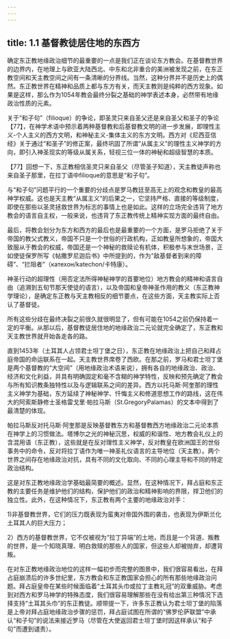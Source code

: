 ```yaml
---
---
---
```

title: 1.1 基督教徒居住地的东西方
---



确定东正教地缘政治细节的最重要的一点是我们正在谈论东方教会。在基督教世界的边界内，在地理上与欧亚大陆西北、中东和北非重合的美洲被发现之前，在东正教空间和天主教空间之间有一条清晰的分界线。当然，这种分界并不是历史上的偶然。东正教世界在精神和品质上都与东方有关，而天主教则是纯粹的西方现象。如果是这样，那么作为1054年教会最终分裂之基础的神学表述本身，必然带有地缘政治性质的元素。

关于“和子句”（filioque）的争论，即圣灵只来自圣父还是来自圣父和圣子的争论【77】，在神学术语中预示着两种基督教和后基督教文明的进一步发展，即理性主义-个人主义的西方文明，和神秘主义-集体主义的东方文明。西方对《尼西亚信经》关于通过“和圣子”的修正案，最终巩固了所谓“从属主义”的理性主义神学的方向，即引入神圣现实的等级从属关系，轻视三位一体的神秘和超级智慧的本质。

【77】回想一下，东正教相信圣灵只来自圣父（尽管圣子知道），天主教徒声称也来自圣子那里，在拉丁语中filioque的意思是“和子句”。

与“和子句”问题平行的一个重要的分歧点是罗马教廷至高无上的观念和教皇的最高神学权威。这也是天主教“从属主义”的后果之一，它坚持严格、直接的等级制度，即使在那些以圣灵拯救世界为标志的事情上也是如此。这样的立场完全违背了地方教会的语言自主权，一般来说，也违背了东正教传统上精神实现方面的最终自由。

最后，将教会划分为东方和西方的最后也是最重要的一个方面，是罗马拒绝了关于帝国的教父式教义，帝国不只是一个世俗的行政机构，正如教皇所想象的，帝国大致服从于教会的权威，帝国还是一个神秘的救赎论有机体，积极参与末世场景，正如使徒保罗所写《帖撒罗尼迦后书》中所提到的，作为“敌基督者到来的障碍”、“拦阻者”（катехон/katechon/卡特康）。

神圣行动的超理性（用否定法所得神秘神学的首要地位）地方教会的精神和语言自由（追溯到五旬节那天使徒的语言），以及帝国和皇帝神圣作用的教义（东正教神学理论），是确定东正教与天主教相反的细节要点，在这些方面，天主教实际上否认了基督徒。

所有这些分歧在最终决裂之前很久就很明显了，但有可能在1054之前仍保持着一定的平衡。从那以后，基督教徒居住地的地缘政治二元论就完全确定了，东正教和天主教世界就开始各⾛各的路。

直到1453年（土耳其人占领君士坦丁堡之日），东正教在地缘政治上把自己和拜占庭帝国的命运联系在一起。天主教世界席卷了西欧。在那之前，罗马和君士坦丁堡是两个基督教的“大空间”（用地缘政治术语来说），拥有各自的地缘政治、政治、经济和文化利益，并具有明确固定和毫不含糊的神学特性，反映和预先确定了教会与所有知识教条独特性以及与逻辑联系之间的差异。西方以托马斯·阿奎那的理性主义神学为基础，东方延续了神秘神学、忏悔主义和修道思想工作的路线，这在伟大的阿索斯静修士圣格雷戈里·帕拉马斯（St.GregoryPalamas）的文本中得到了最清楚的体现。

帕拉马斯反对托马斯·阿奎那是反映基督教东方和基督教西方地缘政治二元论本质在神学上的习惯做法。塔博尔之光的神秘沉思，权威的和谐性、地方教会礼仪上的含混用语（东正教），这些就是在反对理性主义神学，反对教皇在欧洲国王的世俗事务中的命令，反对将拉丁语作为唯一神圣礼仪语言的主导地位（天主教）。两个世界之间存在地缘政治对抗，具有不同的文化取向、不同的心理主导和不同的特定政治结构。

这是对东正教地缘政治学基础最简要的概述。显然，在这种情况下，拜占庭和东正教的主要任务是维护他们的结构，保护他们的政治和精神影响的界限，捍卫他们的独立性。此外，在这种情况下，东正教有两个主要的地缘政治对手：

1)非基督教世界，它们的压力既表现为蛮夷对帝国外围的袭击，也表现为伊斯兰化土耳其人的巨大压力；

2）西方的基督教世界，它不仅被视为“拉丁异端”的土地，而且是一个背道、叛教的世界，是一个知晓真理、明白救赎的那些人的国家，但这些人却被抛弃，却遭背叛。

在对东正教地缘政治地位的这样一幅初步而完整的图景中，我们很容易看出，在拜占庭崩溃后的许多世纪里，东方教会和东正教国家会担心的所有那些地缘政治问题。拜占庭皇帝在某些时候面临着“土耳其头巾或拉丁主教礼冠”的双重威胁。考虑到对西方和罗马神学的特殊态度，我们很容易理解那些在没有给出第三种情况下选择支持“土耳其头巾”的东正教徒。顺带提一下，许多东正教认为君士坦丁堡的陷落是上帝对拜占庭地缘政治步骤的惩罚，拜占庭试图在所谓的“佛罗伦萨联盟”中承认“和子句”的说法来接近罗马（尽管在大使返回君士坦丁堡时因这样承认“和子句”而遭到谴责）。